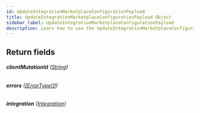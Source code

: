 ```yaml
---
id: UpdateIntegrationMarketplaceConfigurationPayload
title: UpdateIntegrationMarketplaceConfigurationPayload Object
sidebar_label: UpdateIntegrationMarketplaceConfigurationPayload
description: Learn how to use the UpdateIntegrationMarketplaceConfigurationPayload Object for Prismatic's API.
---
```


## Return fields

###### <b>clientMutationId</b> ([String](api/schema/scalar/String.mdx))

###### <b>errors</b> ([[ErrorType!]!](api/schema/object/ErrorType.mdx))

###### <b>integration</b> ([Integration](api/schema/object/Integration.mdx))
